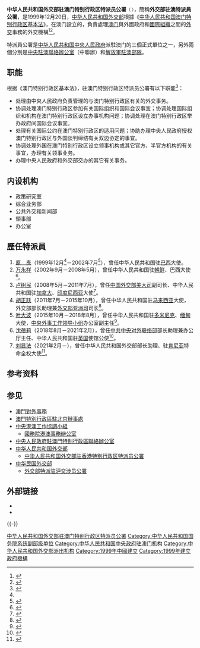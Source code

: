{{Pathnav|中华人民共和国国务院|中华人民共和国外交部}}
{{Infobox PRCG
|机构名称 = 中華人民共和國外交部<br />驻澳门特别行政区特派员公署
|标志1 = National Emblem of the People's Republic of China (2).svg
|标志1说明 = [[s:国务院关于国家行政机关和企业事业单位社会团体印章管理的规定|1999年规定]]：[[印章|印章]][[直径|直径]]4.5厘米，中央刊[[中华人民共和国国徽|国徽]]，由[[中华人民共和国国务院|国务院]]制发
|标志2=MFA_Office.jpg
|标志2宽度 = 200px
|职位1 = 特派員
|人员1 = [[刘显法|刘显法]]
|职位2 = 副特派員
|人数2 = 2
|人员2 = [[王冬|王冬]]{{wrap}}[[袁恒革|袁恒革]]
|成立时间 = 1999年12月20日
|上级机构 = [[中华人民共和国外交部|中华人民共和国外交部]]
|机构类型 = [[中华人民共和国外交部机构编制|外交部派出机构]]
|行政级别 = 副部级
|授权法源 = [[中华人民共和国澳门特别行政区基本法|中华人民共和国澳门特别行政区基本法]]
|地址1 = 澳门毕仕达大马路208号
|官网 = {{URL|mo.ocmfa.gov.cn/chn/}}
|image1 = Office of the Commissioner of the Ministry of Foreign Affairs of the PRC in the Macao SAR.JPG
|caption1 = 中华人民共和国外交部驻澳门特别行政区特派员公署
}}

'''中华人民共和国外交部驻澳门特别行政区特派员公署'''<small>（ {{lang-pt|Comissariado do Ministério dos Negócios Estrangeiros da República Popular da China na Região Administrativa Especial de Macau}}）</small>，簡稱'''外交部驻澳特派員公署'''，是1999年12月20日，[[中华人民共和国外交部|中华人民共和国外交部]]根據《[[中华人民共和国澳门特别行政区基本法|中华人民共和国澳门特别行政区基本法]]》，在澳门設立的，負責處理[[澳门|澳门]]與外國政府和[[國際組織|國際組織]]之間的[[外交|外交]]事務的外交機構<ref name="a">{{cite web |title = 外交部驻澳门特派员公署开署 |url = http://www.gmw.cn/01gmrb/1999-12/21/GB/GM%5E18277%5E4%5EGM4-2103.HTM |accessdate = 2014-05-08 |publisher = 光明网 |date = 1999年12月21日 |archive-date = 2020-11-04 |archive-url = https://web.archive.org/web/20201104111151/http://www.gmw.cn/01gmrb/1999-12/21/GB/GM%5E18277%5E4%5EGM4-2103.HTM |dead-url = no }}</ref><ref>{{cite web |title = 驻港、澳公署 |url = http://www.fmprc.gov.cn/mfa_chn/wjb_602314/zgags_603808/ |accessdate = 2014-05-08 |publisher = 中华人民共和国外交部 |archive-date = 2015-09-24 |archive-url = https://web.archive.org/web/20150924044719/http://www.fmprc.gov.cn/mfa_chn/wjb_602314/zgags_603808/ |dead-url = no }}</ref>。

特派員公署是[[中华人民共和国中央人民政府|中华人民共和国中央人民政府]]派駐澳门的三個正式單位之一，另外兩個分別是[[中央人民政府駐澳门特別行政區聯絡辦公室|中央駐澳聯絡辦公室]]（中聯辦）和[[中國人民解放軍駐澳門部隊|解放軍駐澳部隊]]。

== 职能 ==
根据《澳门特别行政区基本法》，驻澳门特别行政区特派员公署有以下职能<ref>{{cite news|title=外交部驻澳门特别行政区特派员公署主要职责|url=http://www.fmcoprc.gov.mo/chn/zjgs/gsjjs/t48616.htm|accessdate=2014-05-08|newspaper=中华人民共和国外交部驻澳门特别行政区特派员公署|archive-date=2020-11-04|archive-url=https://web.archive.org/web/20201104134558/http://www.fmcoprc.gov.mo/chn/zjgs/gsjjs/t48616.htm|dead-url=no}}</ref>：
* 处理由中央人民政府负责管理的与澳门特别行政区有关的外交事务。
* 协调处理澳门特别行政区参加有关国际组织和国际会议事宜；协调处理国际组织和机构在澳门特别行政区设立办事机构问题；协调处理在澳门特别行政区举办政府间国际会议事宜。
* 处理有关国际公约在澳门特别行政区的适用问题；协助办理中央人民政府授权澳门特别行政区与外国谈判缔结有关双边协定的事宜。
* 协调处理外国在澳门特别行政区设立领事机构或其它官方、半官方机构的有关事宜，办理有关领事业务。
* 办理中央人民政府和外交部交办的其它有关事务。

== 内设机构 ==
*政策研究室
*综合业务部
*公共外交和新闻部
*領事部
*办公室

== 歷任特派員 ==
{{main|中国外交部驻澳门特派员公署特派员列表}}
# [[原焘|原　焘]]（1999年12月<ref name="a" />－2002年7月<ref>{{cite news|title=外交部驻澳门公署首任特派员原焘离任抒发感想|url=http://www.chinanews.com/2002-07-18/26/204026.html|accessdate=2014-05-08|newspaper=中国新闻网|archive-date=2016-03-05|archive-url=https://web.archive.org/web/20160305050726/http://www.chinanews.com/2002-07-18/26/204026.html|dead-url=no}}</ref>），曾任中华人民共和国驻[[巴西联邦共和国|巴西]]大使。
# [[万永祥|万永祥]]（2002年9月－2008年5月），曾任中华人民共和国驻[[朝鲜民主主义人民共和国|朝鲜]]、巴西大使<ref>{{cite news|title=外交部驻澳门特派员万永祥今日离任|url=http://news.sina.com.cn/c/2008-05-12/100915521342.shtml|accessdate=2014-05-08|newspaper=新浪网|archive-date=2014-05-18|archive-url=https://web.archive.org/web/20140518101050/http://news.sina.com.cn/c/2008-05-12/100915521342.shtml|dead-url=no}}</ref>。
# [[卢树民|卢树民]]（2008年5月－2011年7月），曾任[[中华人民共和国外交部北美大洋洲司|中国外交部美大司]]副司长、中华人民共和国驻[[加拿大|加拿大]]、[[印度尼西亚共和国|印度尼西亚]]大使<ref>{{cite news |title=卢树民任外交部驻澳门特别行政区特派员公署特派员 |url=http://www.chinanews.com/ga/2011/09-09/3319750.shtml |accessdate=2014-05-08 |newspaper=中新网 |archive-date=2020-11-04 |archive-url=https://web.archive.org/web/20201104041101/http://www.chinanews.com/ga/2011/09-09/3319750.shtml |dead-url=no }}</ref>。
# [[胡正跃|胡正跃]]（2011年7月－2015年10月），曾任中华人民共和国驻[[马来西亚|马来西亚]]大使，外交部部长助理兼[[中华人民共和国外交部亚洲司|外交部亚洲司]]司长<ref>{{cite news |title=外交部驻澳门公署特派员胡正跃履新 |url=http://www.chinanews.com/ga/2011/09-09/3319750.shtml |accessdate=2014-05-08 |newspaper=中国新闻网 |archive-date=2020-11-04 |archive-url=https://web.archive.org/web/20201104041101/http://www.chinanews.com/ga/2011/09-09/3319750.shtml |dead-url=no }}</ref>。
# [[叶大波|叶大波]]（2015年10月－2018年8月），曾任中华人民共和国驻[[多米尼克|多米尼克]]、[[缅甸联邦共和国|缅甸]]大使，[[中央外事工作领导小组|中央外事工作领导小组]]办公室副主任<ref>{{cite news|title=叶大波被任命为外交部驻澳门特别行政区特派员公署特派员|url=http://politics.people.com.cn/n/2015/1020/c70731-27717870.html|accessdate=2015-10-20|newspaper=人民网|archive-date=2016-03-04|archive-url=https://web.archive.org/web/20160304080519/http://politics.people.com.cn/n/2015/1020/c70731-27717870.html|dead-url=no}}</ref>。
# [[沈蓓莉|沈蓓莉]]（2018年8月－2021年2月），曾任[[中共中央对外联络部|中共中央对外联络部]]部长助理兼办公厅主任、中华人民共和国驻[[英国|英国]]使馆公使<ref>{{cite news|title=沈蓓莉任外交部驻澳门特派员公署特派员 叶大波不再担任|url=http://district.ce.cn/newarea/sddy/201808/28/t20180828_30138886.shtml|accessdate=2018-08-28|newspaper=中国经济网|archive-date=2020-11-04|archive-url=https://web.archive.org/web/20201104110152/http://district.ce.cn/newarea/sddy/201808/28/t20180828_30138886.shtml|dead-url=no}}</ref>。
# [[刘显法|刘显法]]（2021年2月－），曾任中华人民共和国外交部部长助理、驻[[肯尼亚|肯尼亚]]特命全权大使<ref>{{cite news|title=刘显法任外交部驻澳门特派员公署特派员 沈蓓莉不再担任|url=http://district.ce.cn/newarea/sddy/202102/18/t20210218_36318560.shtml|accessdate=2021-02-18|newspaper=中国经济网|archive-date=2022-01-23|archive-url=https://web.archive.org/web/20220123130159/http://district.ce.cn/newarea/sddy/202102/18/t20210218_36318560.shtml}}</ref>。

== 参考资料 ==
{{Reflist|30em}}

== 参见 ==
{{Portal box|中华人民共和国|澳门|国际关系}}
* [[澳門對外事務|澳門對外事務]]
* [[澳門特別行政區駐北京辦事處|澳門特別行政區駐北京辦事處]]
* [[中央港澳工作協調小組|中央港澳工作協調小組]]
** [[國務院港澳事務辦公室|國務院港澳事務辦公室]]
* [[中央人民政府駐澳門特别行政區聯絡辦公室|中央人民政府駐澳門特别行政區聯絡辦公室]]
* [[中华人民共和国外交部|中华人民共和国外交部]]
** [[中华人民共和国外交部驻香港特别行政区特派员公署|中华人民共和国外交部驻香港特别行政区特派员公署]]
* [[中华民国外交部|中华民国外交部]]
** [[外交部特派驻沪交涉员公署|外交部特派驻沪交涉员公署]]

== 外部链接 ==
{{Commons category|Office of the Commissioner of the Ministry of Foreign Affairs of the People's Republic of China in the Macao Special Administrative Region}}
* {{Official website|http://mo.ocmfa.gov.cn/chn/|中华人民共和国外交部驻澳门特别行政区特派员公署官方网站}}{{zh-hans icon}}{{en icon}}
* {{Facebook|MFAofficeMacao}}

{{-}}
{{中华人民共和国外交部}}
[[Category:中华人民共和国外交部驻澳门特别行政区特派员公署|]]
[[Category:中华人民共和国国务院系统副部级单位|Category:中华人民共和国国务院系统副部级单位]]
[[Category:中华人民共和国中央政府驻澳门机构|Category:中华人民共和国中央政府驻澳门机构]]
[[Category:中华人民共和国外交部派出机构|Category:中华人民共和国外交部派出机构]]
[[Category:1999年中國建立|Category:1999年中國建立]]
[[Category:1999年建立政府機構|Category:1999年建立政府機構]]